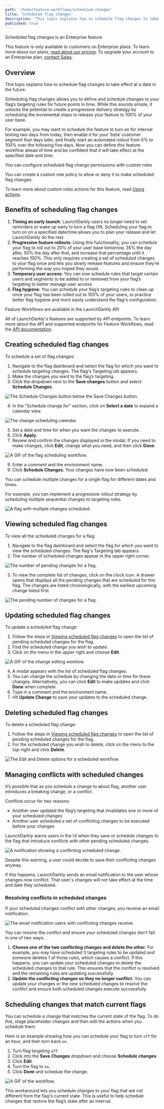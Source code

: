```yaml
---
path: '/home/feature-workflows/scheduled-changes'
title: 'Scheduled flag changes'
description: 'This topic explains how to schedule flag changes to take effect at a date in the future.'
published: true
---
```


<Callout intent="info">
<CalloutTitle>Scheduled flag changes is an Enterprise feature</CalloutTitle>
<CalloutDescription>

This feature is only available to customers on Enterprise plans. To learn more about our plans, [read about our pricing](https://launchdarkly.com/pricing). To upgrade your account to an Enterprise plan, [contact Sales](https://launchdarkly.com/contact-sales/).

</CalloutDescription>
</Callout>

## Overview

This topic explains how to schedule flag changes to take effect at a date in the future.

Scheduling flag changes allows you to define and schedule changes to your flag’s targeting rules for future points in time. While this sounds simple, it unlocks the potential to create a progressive delivery strategy by scheduling the incremental steps to release your feature to 100% of your user base.

For example, you may want to schedule the feature to turn on for internal testing two days from today, then enable it for your ‘beta’ customer segment four days later, and finally start an automated rollout from 0% to 100% over the following five days. Now you can define this feature workflow ahead of time and be confident that it will take effect at the specified date and time.

<Callout intent="info">
<CalloutTitle>You can configure scheduled flag change permissions with custom roles</CalloutTitle>
<CalloutDescription>

You can create a custom role policy to allow or deny it to make scheduled flag changes. 

To learn more about custom roles actions for this feature, read [Using actions](/home/team/role-actions).

</CalloutDescription>
</Callout>

## Benefits of scheduling flag changes

1. **Timing an early launch**: LaunchDarkly users no longer need to set reminders or wake up early to turn a flag ON. Scheduling your flag to turn on on a specified date/time allows you to plan your release and let LaunchDarkly do the rest.
2. **Progressive feature rollouts**: Using this functionality, you can schedule your flag to roll out to 20% of your user base tomorrow, 35% the day after, 50% the day after that, and increase that percentage until it reaches 100%. This only requires creating a set of scheduled changes to your flag once and lets you slowly release features and ensure they’re performing the way you hoped they would.
3. **Temporary user access**: You can now schedule rules that target certain users and segments to be added to or removed from your flag’s targeting to better manage user access.
4. **Flag hygiene**: You can schedule your flag’s targeting rules to clean up once your flag has been rolled out to 100% of your users, to practice better flag hygiene and more easily understand the flag's configuration. 

<Callout intent="info">
<CalloutTitle>Feature Workflows are available in the LaunchDarkly API</CalloutTitle>
<CalloutDescription>

All of LaunchDarkly's features are supported by API endpoints. To learn more about the API and supported endpoints for Feature Workflows, read the [API documentation](https://apidocs.launchdarkly.com/reference#scheduled-changes-overview).

</CalloutDescription>
</Callout>

## Creating scheduled flag changes

To schedule a set of flag changes:

1. Navigate to the flag dashboard and select the flag for which you want to schedule targeting changes. The flag's Targeting tab appears.
2. Make the changes you want to the flag’s targeting.
3. Click the dropdown next to the **Save changes** button and select **Schedule Changes**.

![The Schedule Changes button below the Save Changes button.](../../images/workflows-schedule-changes.png)

4. In the "Schedule change for" section, click on **Select a date** to expand a calendar view.

![The change scheduling calendar.](../../images/workflows-calendar.png)

5. Set a date and time for when you want the changes to execute. 
6. Click **Apply**.
7. Review and confirm the changes displayed in the modal. If you need to make changes, click **Edit**, change what you need, and then click **Done**.

![A GIF of the flag scheduling workflow.](../../images/workflows-change-create.gif)

8. Enter a comment and the environment name.
9. Click **Schedule Changes**. Your changes have now been scheduled. 

You can schedule multiple changes for a single flag for different dates and times.

For example, you can implement a progressive rollout strategy by scheduling multiple sequential changes to targeting rules. 

![A flag with multiple changes scheduled.](../../images/workflows-upcoming-changes.png)

## Viewing scheduled flag changes

To view all the scheduled changes for a flag:

1. Navigate to the flag dashboard and select the flag for which you want to view the scheduled changes. The flag's Targeting tab appears.
2. The number of scheduled changes appear in the upper right corner.

![The number of pending changes for a flag.](../../images/workflows-pending-changes-callout.png)

3. To view the complete list of changes, click on the clock icon. A drawer opens that displays all the pending changes that are scheduled for this flag. The changes are listed chronologically, with the earliest upcoming change listed first.

![The pending number of changes for a flag.](../../images/workflows-pending-changes.png)

## Updating scheduled flag changes

To update a scheduled flag change:

1. Follow the steps in [Viewing scheduled flag changes](#viewing-scheduled-flag-changes) to open the list of pending scheduled changes for the flag.
2. Find the scheduled change you wish to update. 
3. Click on the menu in the upper right and choose **Edit**.

![A GIF of the change editing worklow.](../../images/workflows-edit-changes.gif)

4. A modal appears with the list of scheduled flag changes. 
5. You can change the schedule by changing the date or time for these changes. Alternatively, you can click **Edit** to make updates and click **Done** when complete.
6. Type in a comment and the environment name.
7. Hit **Update Change** to save your updates to the scheduled change.

## Deleting scheduled flag changes

To delete a scheduled flag change:

1. Follow the steps in [Viewing scheduled flag changes](#viewing-scheduled-flag-changes) to open the list of pending scheduled changes for the flag.
2. For the scheduled change you wish to delete, click on the menu to the top-right and click **Delete**.

![The Edit and Delete options for a scheduled workflow.](../../images/workflows-delete-change.png)

## Managing conflicts with scheduled changes

It’s possible that as you schedule a change to about flag, another user introduces a breaking change, or a conflict. 

Conflicts occur for two reasons:
* Another user updated the flag’s targeting that invalidates one or more of your scheduled changes
* Another user scheduled a set of conflicting changes to be executed before your changes

LaunchDarkly warns users in the UI when they save or schedule changes to the flag that introduce conflicts with other pending scheduled changes.

![A notification showing a conflicting scheduled change.](../../images/workflows-conflict.png)

Despite this warning, a user could decide to save their conflicting changes anyway. 

If this happens, LaunchDarkly sends an email notification to the user whose changes now conflict. That user's changes will not take effect at the time and date they scheduled. 

### Resolving conflicts in scheduled changes

If your scheduled changes conflict with other changes, you receive an email notification.

![The email notification users with conflicting changes receive.](../../images/workflows-email.png)

You can resolve the conflict and ensure your scheduled changes don’t fail in one of two ways.

1. **Choose one of the two conflicting changes and delete the other.** For example, you may have scheduled 3 targeting rules to be updated and someone deletes 1 of those rules, which causes a conflict. If this happens, you can update your scheduled changes to delete the scheduled changes to that rule. This ensures that the conflict is resolved and the remaining rules are updating successfully.
2. **Update the conflicting changes so they no longer conflict.** You can update your changes or the new scheduled changes to resolve the conflict and ensure both scheduled changes execute successfully.  

## Scheduling changes that match current flags

You can schedule a change that matches the current state of the flag. To do this, stage placeholder changes and then edit the actions when you schedule them.

Here is an example showing how you can schedule your flag to turn `off` for an hour, and then turn back `on`.

1. Turn flag targeting `off`.
2. Click into the **Save Changes** dropdown and choose **Schedule changes**.
3. Click **Edit**.
4. Turn the flag to `on`.
5. Click **Done** and schedule the change.

![A GIF of the workflow.](../../images/workflows-off.gif)

This workaround lets you schedule changes to your flag that are not different from the flag's current state. This is useful to help schedule changes that restore the flag’s state after an interval.